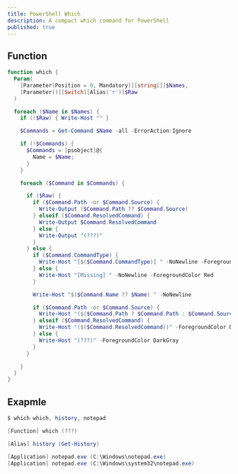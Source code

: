 ```yaml
---
title: PowerShell Which
description: A compact which command for PowerShell
published: true
---
```


## Function

```powershell:which.ps1
function which {
  Param(
    [Parameter(Position = 0, Mandatory)][string[]]$Names,
    [Parameter()][Switch][Alias('r')]$Raw
  )

  foreach ($Name in $Names) {
    if (!$Raw) { Write-Host "" }

    $Commands = Get-Command $Name -all -ErrorAction:Ignore

    if (!$Commands) {
      $Commands = [psobject]@{
        Name = $Name;
      }
    }

    foreach ($Command in $Commands) {

      if ($Raw) {
        if ($Command.Path -or $Command.Source) {
          Write-Output ($Command.Path ?? $Command.Source)
        } elseif ($Command.ResolvedCommand) {
          Write-Output $Command.ResolvedCommand
        } else {
          Write-Output "(???)"
        }
      } else {
        if ($Command.CommandType) {
          Write-Host "[$($Command.CommandType)] " -NoNewline -ForegroundColor Green
        } else {
          Write-Host "[Missing] " -NoNewline -ForegroundColor Red
        }

        Write-Host "$($Command.Name ?? $Name) " -NoNewline

        if ($Command.Path -or $Command.Source) {
          Write-Host "($($Command.Path ? $Command.Path : $Command.Source))" -ForegroundColor DarkGray
        } elseif ($Command.ResolvedCommand) {
          Write-Host "($($Command.ResolvedCommand))" -ForegroundColor DarkGray
        } else {
          Write-Host "(???)" -ForegroundColor DarkGray
        }
      }

    }
  }
}
```

## Exapmle

```powershell
$ which which, history, notepad

[Function] which (???)

[Alias] history (Get-History)

[Application] notepad.exe (C:\Windows\notepad.exe)
[Application] notepad.exe (C:\Windows\system32\notepad.exe)
```
